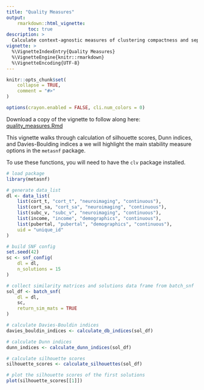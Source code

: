 ```yaml
---
title: "Quality Measures"
output:
    rmarkdown::html_vignette:
        toc: true
description: >
  Calculate context-agnostic measures of clustering compactness and separation.
vignette: >
  %\VignetteIndexEntry{Quality Measures}
  %\VignetteEngine{knitr::rmarkdown}
  %\VignetteEncoding{UTF-8}
---
```


<style>
div.aside { background-color:#fff2e6; }
</style>

```r
knitr::opts_chunk$set(
    collapse = TRUE,
    comment = "#>"
)
```

```r
options(crayon.enabled = FALSE, cli.num_colors = 0)
```

Download a copy of the vignette to follow along here: [quality_measures.Rmd](https://raw.githubusercontent.com/BRANCHlab/metasnf/main/vignettes/quality_measures.Rmd)

This vignette walks through calculation of silhouette scores, Dunn indices, and Davies-Boulding indices a we will highlight the main stability measure options in the `metasnf` package.

To use these functions, you will need to have the `clv` package installed.

```r
# load package
library(metasnf)

# generate data_list
dl <- data_list(
    list(cort_t, "cort_t", "neuroimaging", "continuous"),
    list(cort_sa, "cort_sa", "neuroimaging", "continuous"),
    list(subc_v, "subc_v", "neuroimaging", "continuous"),
    list(income, "income", "demographics", "continuous"),
    list(pubertal, "pubertal", "demographics", "continuous"),
    uid = "unique_id"
)

# build SNF config
set.seed(42)
sc <- snf_config(
    dl = dl,
    n_solutions = 15
)

# collect similarity matrices and solutions data frame from batch_snf
sol_df <- batch_snf(
    dl = dl,
    sc,
    return_sim_mats = TRUE
)

# calculate Davies-Bouldin indices
davies_bouldin_indices <- calculate_db_indices(sol_df)

# calculate Dunn indices
dunn_indices <- calculate_dunn_indices(sol_df)

# calculate silhouette scores
silhouette_scores <- calculate_silhouettes(sol_df)

# plot the silhouette scores of the first solutions
plot(silhouette_scores[[1]])
```

